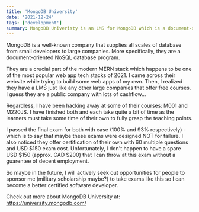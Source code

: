 ```yaml
---
title: 'MongoDB University'
date: '2021-12-24'
tags: ['development']
summary: MongoDB Univeristy is an LMS for MongoDB which is a document-oriented NoSQL database program
---
```


MongoDB is a well-known company that supplies all scales of database from small developers to large companies. More specifically, they are a document-oriented NoSQL database program.

They are a crucial part of the modern MERN stack which happens to be one of the most popular web app tech stacks of 2021. I came across their website while trying to build some web apps of my own. Then, I realized they have a LMS just like any other large companies that offer free courses. I guess they are a public company with lots of cashflow...

Regardless, I have been hacking away at some of their courses: M001 and M220JS. I have finished both and each take quite a bit of time as the learners must take some time of their own to fully grasp the teaching points.

I passed the final exam for both with ease (100% and 93% respectively) - which is to say that maybe these exams were designed NOT for failure. I also noticed they offer certification of their own with 60 multiple questions and USD $150 exam cost. Unfortunately, I don't happen to have a spare USD $150 (approx. CAD $200) that I can throw at this exam without a guarentee of decent employment.

So maybe in the future, I will actively seek out opportunities for people to sponsor me (military scholarship maybe?) to take exams like this so I can become a better certified software developer.
  
Check out more about MongoDB University at:  
https://university.mongodb.com/
